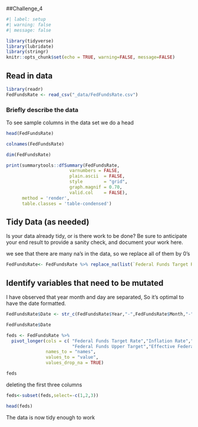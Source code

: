 
##Challenge_4


```r
#| label: setup
#| warning: false
#| message: false

library(tidyverse)
library(lubridate)
library(stringr)
knitr::opts_chunk$set(echo = TRUE, warning=FALSE, message=FALSE)
```


## Read in data

```r
library(readr)
FedFundsRate <- read_csv("_data/FedFundsRate.csv")

```

### Briefly describe the data

To see sample columns in the data set we do a head

```r
head(FedFundsRate)
```
```r
colnames(FedFundsRate)
```

```r
dim(FedFundsRate)

```

```r
print(summarytools::dfSummary(FedFundsRate,
                        varnumbers = FALSE,
                        plain.ascii  = FALSE, 
                        style        = "grid", 
                        graph.magnif = 0.70, 
                        valid.col    = FALSE),
      method = 'render',
      table.classes = 'table-condensed')

```

## Tidy Data (as needed)

Is your data already tidy, or is there work to be done? Be sure to anticipate your end result to provide a sanity check, and document your work here.

we see that there are many na's in the data, so we replace all of them by 0's

```r
FedFundsRate<- FedFundsRate %>% replace_na(list(`Federal Funds Target Rate`=0,`Federal Funds Lower Target`=0,`Inflation Rate`=0, `Federal Funds Upper Target`=0,`Real GDP (Percent Change)` =0, `Unemployment Rate` =0,`Effective Federal Funds Rate`=0))
```



## Identify variables that need to be mutated

I have observed that year month and day are separated, So it's optimal to have the date formatted.


```r
FedFundsRate$Date <- str_c(FedFundsRate$Year,"-",FedFundsRate$Month,"-",FedFundsRate$Day)%>%ymd()%>%as.Date()
```

```r
FedFundsRate$Date
```

```r
feds <- FedFundsRate %>% 
  pivot_longer(cols = c( "Federal Funds Target Rate","Inflation Rate","Federal Funds Lower Target",
                         "Federal Funds Upper Target","Effective Federal Funds Rate","Unemployment Rate","Real GDP (Percent Change)"),
               names_to = "names",
               values_to = "value",
               values_drop_na = TRUE)

feds

```
deleting the first three columns
```r
feds<-subset(feds,select=-c(1,2,3))
```

```r
head(feds)
```

The data is now tidy enough to work